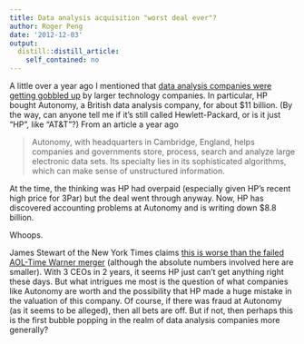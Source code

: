 ```yaml
---
title: Data analysis acquisition "worst deal ever"?
author: Roger Peng
date: '2012-12-03'
output:
  distill::distill_article:
    self_contained: no
---
```


A little over a year ago I mentioned that [data analysis companies were getting gobbled up](http://simplystatistics.org/2011/09/08/data-analysis-companies-getting-gobbled-up/) by larger technology companies. In particular, HP bought Autonomy, a British data analysis company, for about $11 billion. (By the way, can anyone tell me if it's still called Hewlett-Packard, or is it just "HP", like "AT&T"?) From an article a year ago

> Autonomy, with headquarters in Cambridge, England, helps companies and governments store, process, search and analyze large electronic data sets. Its specialty lies in its sophisticated algorithms, which can make sense of unstructured information.

At the time, the thinking was HP had overpaid (especially given HP's recent high price for 3Par) but the deal went through anyway. Now, HP has discovered accounting problems at Autonomy and is writing down $8.8 billion.

Whoops.

James Stewart of the New York Times claims [this is worse than the failed AOL-Time Warner merger](http://www.nytimes.com/2012/12/01/business/hps-autonomy-blunder-might-be-one-for-the-record-books.html?pagewanted=all) (although the absolute numbers involved here are smaller). With 3 CEOs in 2 years, it seems HP just can't get anything right these days. But what intrigues me most is the question of what companies like Autonomy are worth and the possibility that HP made a huge mistake in the valuation of this company. Of course, if there was fraud at Autonomy (as it seems to be alleged), then all bets are off. But if not, then perhaps this is the first bubble popping in the realm of data analysis companies more generally?
